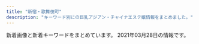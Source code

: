 ```yaml
---
title: "新宿・歌舞伎町"
description: "キーワード別にの巨乳アジアン・チャイナエステ嬢情報をまとめました。"
---
```


新着画像と新着キーワードをまとめています。
2021年03月28日の情報です。

<DmmAffiliateIns />
<KeywordTable
  shops={
    [
    {
        "station": "\u897f\u6b66\u65b0\u5bbf\u99c5\u5317\u53e3",
        "name": "\u7652 \u3086\u3046",
        "img_links": [
            "http://www.yu-yu.work/img/naomi1.jpg",
            "http://www.yu-yu.work/images/head.jpg",
            "http://www.yu-yu.work/images/ac1.jpg",
            "http://www.yu-yu.work/images/4.jpg",
            "http://www.yu-yu.work/images/ac2.jpg",
            "http://www.yu-yu.work/images/line.png",
            "http://www.yu-yu.work/images/sys1.jpg",
            "http://www.yu-yu.work/images/int2.png",
            "http://www.yu-yu.work/staff/rin.jpg",
            "http://www.yu-yu.work/images/info.jpg",
            "http://www.yu-yu.work/images/int1.png",
            "http://www.yu-yu.work/images/sys4.jpg",
            "http://www.yu-yu.work/images/b1.jpg",
            "http://www.yu-yu.work/images/2.jpg",
            "http://www.yu-yu.work/img/haruka1.jpg",
            "http://www.yu-yu.work/staff/naomi.jpg",
            "http://www.yu-yu.work/images/1.jpg",
            "http://www.yu-yu.work/img/misaki1.jpg",
            "http://www.yu-yu.work/images/5.jpg",
            "http://www.yu-yu.work/images/news.jpg",
            "http://www.yu-yu.work/images/sys3.jpg",
            "http://www.yu-yu.work/staff/haruka.jpg",
            "http://www.yu-yu.work/images/b2.jpg",
            "http://www.yu-yu.work/img/yuina1.jpg",
            "http://www.yu-yu.work/images/mobile.jpg",
            "http://www.yu-yu.work/img/rin1.jpg",
            "http://www.yu-yu.work/staff/misaki.jpg",
            "http://www.yu-yu.work/staff/yuina.jpg",
            "http://www.yu-yu.work/images/staff_t.jpg",
            "http://www.yu-yu.work/images/interior_t.jpg",
            "http://www.yu-yu.work/images/3.jpg",
            "http://www.yu-yu.work/images/sys2.jpg"
        ],
        "keywords": {},
        "url": "http://www.yu-yu.work/"
    },
    {
        "station": "JR\u65b0\u5bbf\u99c5\u6771\u53e3",
        "keywords": {
            "F": 1
        },
        "img_links": [
            "https://shinjuku-mensesthe.com/menu/blog.png",
            "https://shinjuku-mensesthe.com/staff/hana-l1.jpg",
            "https://shinjuku-mensesthe.com/images/qrcode.png",
            "https://shinjuku-mensesthe.com/menu/home.png",
            "https://shinjuku-mensesthe.com/images/footer-l.png",
            "https://shinjuku-mensesthe.com/massage/2020/10/05/yuki-s1.jpg",
            "https://shinjuku-mensesthe.com/staff/arisa-s1.jpg",
            "https://shinjuku-mensesthe.com/massage/2020/10/21/risa-s1.jpg",
            "https://shinjuku-mensesthe.com/staff/seira-s1.jpg",
            "https://shinjuku-mensesthe.com/staff/hana-s1.jpg",
            "https://shinjuku-mensesthe.com/button/blog.png",
            "https://shinjuku-mensesthe.com/2020/01/23/miki-s1.jpg",
            "https://shinjuku-mensesthe.com/images/top3.jpg",
            "https://shinjuku-mensesthe.com/2020/01/23/sakura-s1.jpg",
            "https://shinjuku-mensesthe.com/staff/arisa-l1.jpg",
            "https://shinjuku-mensesthe.com/massage/2020/08/16/riri-s1.jpg",
            "https://shinjuku-mensesthe.com/icon/twitter.png",
            "https://shinjuku-mensesthe.com/massage/2020/09/14/hana-s1.jpg",
            "https://shinjuku-mensesthe.com/button/home.png",
            "https://shinjuku-mensesthe.com/staff/kana-l1.jpg",
            "https://shinjuku-mensesthe.com/images/main-top.jpg",
            "https://shinjuku-mensesthe.com/room/room-l1.jpg",
            "https://shinjuku-mensesthe.com/link/mens-esthe.png",
            "https://shinjuku-mensesthe.com/room/room-l3.jpg",
            "https://shinjuku-mensesthe.com/button/staff.png",
            "https://shinjuku-mensesthe.com/icon/line.png",
            "https://shinjuku-mensesthe.com/menu/staff.png",
            "https://shinjuku-mensesthe.com/images/header3.png",
            "https://shinjuku-mensesthe.com/staff/yuki-s1.jpg",
            "https://shinjuku-mensesthe.com/images/main-small.jpg",
            "https://shinjuku-mensesthe.com/menu/info.png",
            "https://shinjuku-mensesthe.com/images/footer-r.png",
            "https://shinjuku-mensesthe.com/images/main-sp.jpg",
            "https://shinjuku-mensesthe.com/staff/shiori-s1.jpg",
            "https://shinjuku-mensesthe.com/staff/yuki-l1.jpg",
            "https://shinjuku-mensesthe.com/2019/12/15/sayuri-s2.jpg",
            "https://shinjuku-mensesthe.com/room/room-l4.jpg",
            "https://shinjuku-mensesthe.com/massage/2021/03/27/blog.jpg",
            "https://shinjuku-mensesthe.com/images/clear.png",
            "https://shinjuku-mensesthe.com/massage/2020/07/31/covit19.jpg",
            "https://scdn.line-apps.com/n/line_add_friends/btn/ja.png",
            "https://shinjuku-mensesthe.com/massage/2020/07/31/ai-s2.jpg",
            "https://shinjuku-mensesthe.com/images/top1.jpg",
            "https://shinjuku-mensesthe.com/staff/seira-l1.jpg",
            "https://shinjuku-mensesthe.com/images/camp.png",
            "https://shinjuku-mensesthe.com/room/room-l2.jpg",
            "https://shinjuku-mensesthe.com/images/flower.png",
            "https://shinjuku-mensesthe.com/images/top2.jpg",
            "https://shinjuku-mensesthe.com/icon/yelp.png",
            "https://shinjuku-mensesthe.com/staff/kana-s1.jpg",
            "https://shinjuku-mensesthe.com/icon/facebook.png"
        ],
        "name": "\u5915\u9727 \u3086\u3046\u304e\u308a",
        "url": "https://shinjuku-mensesthe.com/"
    },
    {
        "img_links": [
            "http://aes-aroma.com/img/ttl_mobile.png",
            "http://aes-aroma.com/staff/mimi/01.jpg",
            "http://aes-aroma.com/i/files/homeimg.jpg",
            "http://aes-aroma.com/staff/ai/01.jpg",
            "http://aes-aroma.com/pic/head.png",
            "http://aes-aroma.com/staff/yoko/01.jpg",
            "http://aes-aroma.com/staff/nana/01.jpg",
            "http://aes-aroma.com/staff/koko/01.jpg",
            "http://aes-aroma.com/img/ttl_tnew.png",
            "http://aes-aroma.com/img/ttl_staff.png",
            "http://aes-aroma.com/staff/yoko/02.jpg",
            "http://aes-aroma.com/img/ttl_rec.png",
            "http://aes-aroma.com/staff/miki/01.jpg",
            "http://aes-aroma.com/staff/yuri/01.jpg",
            "http://aes-aroma.com/img/ttl_pickup.png",
            "http://aes-aroma.com/staff/kaori/01.jpg"
        ],
        "url": "http://aes-aroma.com/",
        "name": "\u7652\u3057\u306e\u5bbf",
        "keywords": {
            "C": 17
        },
        "station": "JR\u65b0\u5bbf\u99c5\u5357\u53e3"
    },
    {
        "station": "JR\u65b0\u5bbf\u99c5\u6771\u53e3",
        "name": "KOYUKI",
        "img_links": [
            "http://hi-msg.com/koyuki/img/t-3.png",
            "http://hi-msg.com/koyuki/img/p-7.jpg",
            "http://hi-msg.com/koyuki/img/re.png",
            "http://hi-msg.com/koyuki/img/t-2.png",
            "http://hi-msg.com/koyuki/img/p-10.jpg",
            "http://hi-msg.com/koyuki/img/english-t4.png",
            "http://hi-msg.com/koyuki/img/tit.png",
            "http://hi-msg.com/koyuki/img/p-8.jpg",
            "http://hi-msg.com/koyuki/img/english-t3.png",
            "http://hi-msg.com/koyuki/img/p-7-1.jpg",
            "http://hi-msg.com/koyuki/img/p-2-1.jpg",
            "http://hi-msg.com/koyuki/img/t-1.png",
            "http://hi-msg.com/koyuki/img/p-9.jpg",
            "http://hi-msg.com/koyuki/img/kanban4.jpg",
            "http://hi-msg.com/koyuki/img/head.png",
            "http://hi-msg.com/koyuki/img/p-2.jpg",
            "http://hi-msg.com/koyuki/img/p-6.jpg",
            "http://hi-msg.com/koyuki/img/p-1.jpg",
            "http://hi-msg.com/koyuki/img/english-t2.png",
            "http://hi-msg.com/koyuki/img/p-4.jpg",
            "http://hi-msg.com/koyuki/img/english-t1.png",
            "http://hi-msg.com/koyuki/img/p-0.jpg",
            "http://hi-msg.com/koyuki/img/p-5.jpg",
            "http://hi-msg.com/koyuki/img/kanban4s.jpg",
            "http://hi-msg.com/koyuki/img/newstback.png",
            "http://hi-msg.com/koyuki/img/english-t6.png",
            "http://hi-msg.com/koyuki/img/p-8-1.jpg",
            "http://hi-msg.com/koyuki/img/english-t5.png",
            "http://hi-msg.com/koyuki/img/p-3-1.jpg",
            "http://hi-msg.com/koyuki/img/p-11.jpg",
            "http://hi-msg.com/koyuki/img/card-english.png",
            "http://hi-msg.com/koyuki/img/card.png",
            "http://hi-msg.com/koyuki/img/tel.png",
            "http://hi-msg.com/koyuki/img/p-6-1.jpg",
            "http://hi-msg.com/koyuki/img/p-4-1.jpg",
            "http://hi-msg.com/koyuki/img/botton.png",
            "http://hi-msg.com/koyuki/img/p-3.jpg"
        ],
        "keywords": {
            "C": 8
        },
        "url": "http://hi-msg.com/koyuki/"
    },
    {
        "keywords": {
            "E": 8,
            "D": 4,
            "86": 14,
            "87": 2
        },
        "station": "JR\u65b0\u5bbf\u99c5\u897f\u53e3",
        "name": "sweet-\u30b9\u30a6\u30a3\u30fc\u30c8-",
        "url": "http://sweety-est.tokyo/",
        "img_links": [
            "http://sweety-est.tokyo/images/cg05.jpg",
            "http://sweety-est.tokyo/images/r1.jpg",
            "http://sweety-est.tokyo/images/m2.jpg",
            "http://sweety-est.tokyo/images/slider-img003.jpg",
            "http://sweety-est.tokyo/images/slider-img002.jpg",
            "http://sweety-est.tokyo/images/m3.jpg",
            "http://sweety-est.tokyo/images/a1.jpg",
            "http://sweety-est.tokyo/images/m1.jpg",
            "http://sweety-est.tokyo/images/b-online.png",
            "http://sweety-est.tokyo/images/cg08.jpg",
            "http://sweety-est.tokyo/images/qr.jpg",
            "http://sweety-est.tokyo/images/a3.jpg",
            "http://sweety-est.tokyo/link/menlog.jpg",
            "http://sweety-est.tokyo/images/r5.jpg",
            "http://sweety-est.tokyo/images/tit-sub2.jpg",
            "http://sweety-est.tokyo/images/kan1.jpg",
            "http://sweety-est.tokyo/images/a5.jpg",
            "http://sweety-est.tokyo/images/a6.jpg",
            "http://sweety-est.tokyo/images/tit-sub6.jpg",
            "http://sweety-est.tokyo/images/cg011.jpg",
            "http://sweety-est.tokyo/images/a8.jpg",
            "http://sweety-est.tokyo/images/tit-sub1.jpg",
            "http://sweety-est.tokyo/images/r3.jpg",
            "http://sweety-est.tokyo/images/tit-sub4.jpg",
            "http://sweety-est.tokyo/images/cg01.jpg",
            "http://sweety-est.tokyo/images/r4.jpg",
            "http://sweety-est.tokyo/images/r2.jpg",
            "http://sweety-est.tokyo/images/sys.jpg",
            "http://sweety-est.tokyo/images/b-tel.png",
            "http://sweety-est.tokyo/images/slider-img001.jpg",
            "http://sweety-est.tokyo/images/cg04.jpg",
            "http://sweety-est.tokyo/images/tit-sub5.jpg",
            "http://sweety-est.tokyo/images/m4.jpg",
            "http://sweety-est.tokyo/images/cg02.jpg",
            "http://sweety-est.tokyo/images/cg06.jpg",
            "http://sweety-est.tokyo/images/cg07.jpg",
            "http://sweety-est.tokyo/images/r6.jpg",
            "http://sweety-est.tokyo/images/cg03.jpg",
            "http://sweety-est.tokyo/images/a4.jpg",
            "http://sweety-est.tokyo/images/a7.jpg",
            "http://sweety-est.tokyo/images/kan.jpg",
            "http://sweety-est.tokyo/images/tit-sub3.jpg",
            "http://sweety-est.tokyo/images/a2.jpg"
        ]
    },
    {
        "img_links": [
            "https://aurora.iest.info/photos/sites/13/2020/10/2020101018384481.jpeg",
            "https://aurora.iest.info/photos/sites/13/2021/03/2021032423580172.jpeg",
            "https://aurora.iest.info/photos/sites/13/2020/09/2020090701592721.jpeg",
            "https://aurora.iest.info/images/info_sp.png",
            "https://aurora.iest.info/photos/sites/13/2021/03/2021032016515131-600x600.jpeg",
            "https://aurora.iest.info/photos/sites/13/2021/02/2021022418070455.jpeg",
            "https://aurora.iest.info/photos/sites/13/2020/12/2020122614542669.jpeg",
            "https://aurora.iest.info/photos/sites/13/2021/02/2021020517033067.jpeg",
            "https://aurora.iest.info/photos/sites/13/2021/03/2021032704210319.jpeg",
            "https://aurora.iest.info/photos/sites/13/2020/11/2020110420084826.jpeg",
            "https://aurora.iest.info/photos/sites/13/2020/12/2020122614271778.jpeg",
            "https://aurora.iest.info/photos/sites/13/2021/03/2021031518412882-600x799.jpeg",
            "https://aurora.iest.info/images/room3.jpg",
            "https://aurora.iest.info/photos/sites/13/2021/03/2021032617432353-506x900.jpeg",
            "https://aurora.iest.info/images/room2.jpg",
            "https://aurora.iest.info/photos/sites/13/2021/03/2021032016515131.jpeg",
            "https://aurora.iest.info/photos/sites/13/2021/01/202101031920028.jpeg",
            "https://aurora.iest.info/photos/sites/13/2021/03/2021031817051088.jpeg",
            "https://aurora.iest.info/photos/sites/13/2021/03/2021032620112993.jpeg",
            "https://aurora.iest.info/photos/sites/13/2021/03/2021030913020871-506x900.jpeg",
            "https://aurora.iest.info/photos/sites/13/2021/03/2021032314132410-600x776.jpeg",
            "https://aurora.iest.info/photos/sites/13/2020/10/2020100900362277.jpeg",
            "https://aurora.iest.info/photos/sites/13/2021/01/2021011713121341.jpeg",
            "https://aurora.iest.info/photos/sites/13/2021/03/2021032717494172.jpeg",
            "https://aurora.iest.info/images/head_tel.png",
            "https://aurora.iest.info/photos/sites/13/2021/01/2021011317502475.jpeg",
            "https://aurora.iest.info/photos/sites/13/2021/02/2021022307194651.jpeg",
            "https://aurora.iest.info/images/room1.jpg",
            "https://aurora.iest.info/photos/sites/13/2021/03/2021030912533842.jpeg",
            "https://aurora.iest.info/photos/sites/13/2021/03/2021032314132410.jpeg",
            "https://aurora.iest.info/photos/sites/13/2021/03/2021031817051088-600x800.jpeg",
            "https://aurora.iest.info/photos/sites/13/2021/03/202103111245580.jpeg",
            "https://aurora.iest.info/images/room4.jpg",
            "https://aurora.iest.info/images/side_mobile.jpg",
            "https://aurora.iest.info/photos/sites/13/2021/03/2021031518412882.jpeg"
        ],
        "url": "https://aurora.iest.info/",
        "station": "JR\u65b0\u5bbf\u99c5\u6771\u53e3\u30fb\u6b4c\u821e\u4f0e\u753a",
        "name": "\u30aa\u30fc\u30ed\u30e9",
        "keywords": {
            "\u5de8\u4e73": 42,
            "87": 61,
            "84": 143,
            "E": 204,
            "\u4e73": 63,
            "D": 82,
            "F": 82,
            "C": 488,
            "86": 448,
            "85": 549,
            "90": 61
        }
    },
    {
        "img_links": [
            "http://www.night.ne.jp/nightnet/img/9.jpg",
            "http://www.night.ne.jp/tokyo/gyoen/img/skill_2.jpg",
            "http://www.night.ne.jp/tokyo/gyoen/img/skill_1.jpg",
            "http://www.night.ne.jp/tokyo/gyoen/img/index_top.jpg",
            "http://www.night.ne.jp/tokyo/gyoen/img/index.jpg",
            "http://www.night.ne.jp/nightnet/img/17.jpg",
            "http://www.night.ne.jp/nightnet/img/2.jpg",
            "http://www.night.ne.jp/_format/W/img/whats_view.jpg",
            "http://www.night.ne.jp/nightnet/img/6.jpg",
            "http://www.night.ne.jp/_format/W/img/whats_news.jpg",
            "http://www.night.ne.jp/nightnet/img/13.jpg",
            "http://www.night.ne.jp/nightnet/img/7.jpg",
            "http://www.night.ne.jp/tokyo/gyoen/img/view_2.jpg",
            "http://www.night.ne.jp/tokyo/gyoen/img/view_3.jpg",
            "http://www.night.ne.jp/nightnet/img/11.jpg",
            "http://www.night.ne.jp/nightnet/img/16.jpg",
            "http://www.night.ne.jp/nightnet/img/15.jpg",
            "http://www.night.ne.jp/tokyo/gyoen/img/skill_3.jpg",
            "http://www.night.ne.jp/nightnet/img/3.jpg",
            "http://www.night.ne.jp/tokyo/gyoen/img/index_skill.jpg",
            "http://www.night.ne.jp/nightnet/img/8.jpg",
            "http://www.night.ne.jp/tokyo/gyoen/img/view_1.jpg",
            "http://www.night.ne.jp/tokyo/gyoen/img/view_4.jpg",
            "http://www.night.ne.jp/_format/W/img/index_enter_1.jpg",
            "http://www.night.ne.jp/nightnet/img/1.jpg",
            "http://www.night.ne.jp/tokyo/gyoen/img/qr_code.jpg",
            "http://www.night.ne.jp/nightnet/img/14.jpg",
            "http://www.night.ne.jp/nightnet/img/10.jpg",
            "http://www.night.ne.jp/nightnet/img/12a.jpg",
            "http://www.night.ne.jp/nightnet/img/4.jpg",
            "http://www.night.ne.jp/nightnet/img/5.jpg",
            "http://www.night.ne.jp/tokyo/gyoen/img/index_view.jpg",
            "http://www.night.ne.jp/_format/W/img/whats_skill.jpg"
        ],
        "keywords": {},
        "station": "\u65b0\u5bbf\u5fa1\u82d1\u524d\u99c53\u756a\u51fa\u53e3",
        "name": "\u5fa1\u82d1 -\u304e\u3087\u3048\u3093-",
        "url": "http://www.night.ne.jp/tokyo/gyoen/"
    },
    {
        "url": "http://pure-resort.tyo.cm/",
        "keywords": {},
        "station": "JR\u65b0\u5bbf\u99c5\u6771\u53e3",
        "img_links": [],
        "name": "\u30d4\u30e5\u30a2\u30ea\u30be\u30fc\u30c8II"
    },
    {
        "keywords": {
            "87": 14,
            "D": 28,
            "E": 14,
            "86": 14,
            "85": 14
        },
        "img_links": [
            "http://yurali.oks.bz/images/acc3.jpg",
            "http://yurali.oks.bz/images/s4.jpg",
            "http://yurali.oks.bz/images/s2.jpg",
            "http://yurali.oks.bz/photos/sites/48/2020/09/2020090809341126.jpg",
            "http://yurali.oks.bz/images/acc1.jpg",
            "http://yurali.oks.bz/images/right.jpg",
            "http://yurali.oks.bz/images/room3.jpg",
            "http://yurali.oks.bz/photos/sites/48/2020/09/2020090809341067.jpg",
            "http://yurali.oks.bz/images/top.jpg",
            "http://yurali.oks.bz/images/s_new.png",
            "http://yurali.oks.bz/images/line.jpg",
            "http://yurali.oks.bz/images/content.jpg",
            "http://yurali.oks.bz/images/kanban.jpg",
            "http://yurali.oks.bz/images/s1.jpg",
            "http://yurali.oks.bz/photos/sites/48/2020/06/2020063002493351.jpg",
            "http://yurali.oks.bz/photos/sites/48/2020/09/2020090809340917.jpg",
            "http://yurali.oks.bz/images/acc4.jpg",
            "http://yurali.oks.bz/images/acc2.jpg",
            "http://yurali.oks.bz/images/room2.jpg",
            "http://yurali.oks.bz/photos/sites/48/2020/09/202009080934129.jpg",
            "http://yurali.oks.bz/images/room1.jpg",
            "http://yurali.oks.bz/images/room4.jpg",
            "http://yurali.oks.bz/images/s3.jpg",
            "http://yurali.oks.bz/images/mobile.jpg",
            "http://yurali.oks.bz/photos/sites/48/2020/09/2020090809341490.jpg"
        ],
        "name": "\u6c17\u697d",
        "url": "http://yurali.oks.bz/",
        "station": "JR\u65b0\u5bbf\u99c5\u897f\u53e3"
    },
    {
        "keywords": {
            "85": 7,
            "86": 28,
            "D": 28,
            "88": 7
        },
        "name": "\u30b8\u30e5\u30ea\u30a2\u30f3",
        "station": "JR\u65b0\u5bbf\u99c5\u6771\u5357\u53e3",
        "img_links": [
            "https://mens-esthe.xyz/staff/nami-top.jpg",
            "https://mens-esthe.xyz/staff/kana-s1.jpg",
            "https://mens-esthe.xyz/staff/kana-top.jpg",
            "https://mens-esthe.xyz/staff/miki-l1.jpg",
            "https://mens-esthe.xyz/room/room-l2.jpg",
            "https://mens-esthe.xyz/images/clear.png",
            "https://mens-esthe.xyz/staff/nami-s1.jpg",
            "https://mens-esthe.xyz/staff/natsumi-top.jpg",
            "https://mens-esthe.xyz/images/qrcode.png",
            "https://mens-esthe.xyz/staff/moe-s1.jpg",
            "https://mens-esthe.xyz/icon/yelp.png",
            "https://mens-esthe.xyz/room/room-l6.jpg",
            "https://mens-esthe.xyz/images/main1.jpg",
            "https://mens-esthe.xyz/room/room-l7.jpg",
            "https://mens-esthe.xyz/footer/footer-staff.png",
            "https://mens-esthe.xyz/staff/natsumi-s1.jpg",
            "https://mens-esthe.xyz/footer/footer-line.png",
            "https://mens-esthe.xyz/footer/footer-tel.png",
            "https://mens-esthe.xyz/staff/moe-l1.jpg",
            "https://mens-esthe.xyz/icon/facebook.png",
            "https://mens-esthe.xyz/icon/line.png",
            "https://mens-esthe.xyz/staff/rina-s1.jpg",
            "https://mens-esthe.xyz/staff/miki-s1.jpg",
            "https://mens-esthe.xyz/staff/rina-l1.jpg",
            "https://mens-esthe.xyz/staff/nami-l1.jpg",
            "https://mens-esthe.xyz/room/room-l5.jpg",
            "https://mens-esthe.xyz/staff/natsumi-l1.jpg",
            "https://mens-esthe.xyz/room/room-l3.jpg",
            "https://mens-esthe.xyz/images/main-sp.jpg",
            "https://mens-esthe.xyz/images/esthe1.jpg",
            "https://mens-esthe.xyz/staff/miki-top.jpg",
            "https://mens-esthe.xyz/staff/rina-top.jpg",
            "https://mens-esthe.xyz/images/esthe4.jpg",
            "https://mens-esthe.xyz/staff/kana-l1.jpg",
            "https://mens-esthe.xyz/staff/moe-top.jpg",
            "https://mens-esthe.xyz/images/header3.png",
            "https://mens-esthe.xyz/room/room-l1.jpg",
            "https://mens-esthe.xyz/room/room-l8.jpg",
            "https://mens-esthe.xyz/room/room-l4.jpg",
            "https://mens-esthe.xyz/images/esthe3.jpg",
            "https://mens-esthe.xyz/images/esthe2.jpg",
            "https://mens-esthe.xyz/icon/twitter.png"
        ],
        "url": "https://mens-esthe.xyz/"
    },
    {
        "keywords": {
            "D": 20,
            "E": 10
        },
        "img_links": [
            "http://aroma-massage.red/images/fbb.jpg",
            "http://aroma-massage.red/images/creditcard.jpg",
            "http://aroma-massage.red/images/sta5.jpg",
            "http://aroma-massage.red/images/cg5.jpg",
            "http://aroma-massage.red/images/sta1.jpg",
            "http://aroma-massage.red/images/tm.png",
            "http://aroma-massage.red/images/option.jpg",
            "http://aroma-massage.red/images/sysl.jpg",
            "http://aroma-massage.red/images/sta3.jpg",
            "http://aroma-massage.red/images/int.jpg",
            "http://aroma-massage.red/images/sta6.jpg",
            "http://aroma-massage.red/images/sta2.jpg",
            "http://aroma-massage.red/images/toph.png",
            "http://aroma-massage.red/images/qr.jpg",
            "http://aroma-massage.red/images/cg2.jpg",
            "http://aroma-massage.red/images/kan.jpg",
            "http://aroma-massage.red/images/nft.jpg",
            "http://aroma-massage.red/images/acb.jpg",
            "http://aroma-massage.red/images/cg6.jpg",
            "http://aroma-massage.red/images/cg1.jpg",
            "http://aroma-massage.red/images/stal.jpg",
            "http://aroma-massage.red/images/card.jpg",
            "http://aroma-massage.red/images/fbt.jpg",
            "http://aroma-massage.red/images/cg3.jpg",
            "http://aroma-massage.red/images/sta4.jpg",
            "http://aroma-massage.red/images/cg4.jpg"
        ],
        "station": "JR\u65b0\u5bbf\u99c5\u6771\u53e3",
        "name": "\u30c6\u30bb\u30e9-Tethera-",
        "url": "http://aroma-massage.red/"
    },
    {
        "img_links": [
            "http://clear-es.net/images/index_20.jpg",
            "http://clear-es.net/images/index_28.jpg",
            "http://clear-es.net/images/index_23.jpg",
            "http://clear-es.net/images/index_14.jpg",
            "http://clear-es.net/images/index_24.jpg",
            "http://clear-es.net/uploads/cec0ed392fe00d8e3ff867c0625809e6.jpg",
            "http://clear-es.net/images/index_10.jpg",
            "http://clear-es.net/images/index_03.jpg",
            "http://clear-es.net/yamituki-n/uploads/images/mika03s.jpg",
            "http://clear-es.net/images/index_26.jpg",
            "http://clear-es.net/images/koko_1.jpg",
            "http://clear-es.net/images/index_21.jpg",
            "http://clear-es.net/images/index_15.jpg",
            "http://clear-es.net/images/index_18.jpg",
            "http://clear-es.net/uploads/deba56537604611ac3b8da004b92d809.jpg",
            "http://clear-es.net/images/index_13.jpg",
            "http://clear-es.net/yamituki-n/uploads/images/mmexport1576417470781.jpg",
            "http://clear-es.net/images/index_25.jpg",
            "http://clear-es.net/uploads/97eb17743f96fd7f0551aab0bedd5e6f.jpg",
            "http://clear-es.net/images/service_11.jpg",
            "http://clear-es.net/images/index_08.jpg",
            "http://clear-es.net/images/index_12.jpg",
            "http://clear-es.net/yamituki-n/uploads/images/rena01.jpg",
            "http://clear-es.net/images/index_17.jpg",
            "http://clear-es.net/images/index_09.jpg",
            "http://clear-es.net/uploads/a62d7f24a5b9a4fd5aeef678eb24ef4b.jpg",
            "http://clear-es.net/images/index_02.jpg",
            "http://clear-es.net/images/index_11.jpg",
            "http://clear-es.net/images/girls_11.jpg",
            "http://clear-es.net/images/index_01.jpg",
            "http://clear-es.net/images/girls_03.jpg",
            "http://clear-es.net/uploads/7553669390f1cc93427a4f6ad33b4668.jpg",
            "http://clear-es.net/yamituki-n/uploads/images/rena02.jpg",
            "http://clear-es.net/my_work/images/pic1.png",
            "http://clear-es.net/images/index_05.jpg",
            "http://clear-es.net/images/index_27.jpg",
            "http://clear-es.net/uploads/e1133a4ba0f8c81f9d272f5793bda380.jpg",
            "http://clear-es.net/yamituki-n/uploads/images/juri01s.jpg",
            "http://clear-es.net/images/index_28_01.jpg",
            "http://clear-es.net/images/index_04.jpg",
            "http://clear-es.net/images/gallery_11.jpg",
            "http://clear-es.net/uploads/22c8968348a9acc2dfc9ab0aecb09c27.jpg",
            "http://clear-es.net/uploads/f426bd85a8f6a9eac87e55b2d44c4bd5.jpg",
            "http://clear-es.net/yamituki-n/uploads/images/yui01.jpg",
            "http://clear-es.net/uploads/c1f6d0346f5cb109ac62c21a58c7deff.jpg",
            "http://clear-es.net/uploads/10299154955d10c3b815a5638a35a934.jpg",
            "http://clear-es.net/uploads/2aa97908694153fb149943f0b8445352.jpg",
            "http://clear-es.net/images/girls_13.jpg",
            "http://clear-es.net/images/index_07.jpg",
            "http://clear-es.net/uploads/09bdd5637edec4bfa3d47a7e9874640b.jpg",
            "http://clear-es.net/images/index_06.jpg",
            "http://clear-es.net/images/index_19.jpg"
        ],
        "url": "http://clear-es.net/",
        "station": "\u897f\u6b66\u65b0\u5bbf\u99c5\u5317\u53e3",
        "name": "CLEAR-\u30af\u30ea\u30a2-",
        "keywords": {
            "F": 1,
            "90": 2,
            "89": 1,
            "E": 1,
            "86": 2,
            "88": 4,
            "87": 2,
            "C": 1,
            "D": 8
        }
    },
    {
        "keywords": {},
        "img_links": [
            "http://fairy.este88.com/images/r02.jpg",
            "http://fairy.este88.com/gals/nnana1.jpg",
            "http://fairy.este88.com/gals/koko1.jpg",
            "http://fairy.este88.com/gals/sayuri1.jpg",
            "http://fairy.este88.com/img/momo1.jpg",
            "http://fairy.este88.com/images/r01.jpg",
            "http://fairy.este88.com/img/kixyoko1.jpg",
            "http://fairy.este88.com/images/r04.jpg",
            "http://fairy.este88.com/gals/risa1.jpg",
            "http://fairy.este88.com/images/momo1.jpg",
            "http://fairy.este88.com/images/ph1.jpg",
            "http://fairy.este88.com/images/mika1.jpg",
            "http://fairy.este88.com/img/koyuki1.jpg",
            "http://fairy.este88.com/img/mika1.jpg",
            "http://fairy.este88.com/images/koyuki1.jpg",
            "http://fairy.este88.com/images/kaori1.jpg",
            "http://fairy.este88.com/img/kaori1.jpg",
            "http://fairy.este88.com/images/kixyoko1.jpg"
        ],
        "name": "fairy\u30d5\u30a7\u30a2\u30ea\u30fc",
        "url": "http://fairy.este88.com/",
        "station": "\u897f\u6b66\u65b0\u5bbf\u99c5\u5317\u53e3"
    },
    {
        "station": "JR\u65b0\u5bbf\u99c5",
        "name": "\u65b0\u5bbf\u6975\u4e0a\u30e1\u30f3\u30ba\u30a8\u30b9\u30c6",
        "img_links": [],
        "keywords": {},
        "url": "https://gokujo.iest.info/"
    },
    {
        "keywords": {
            "C": 8
        },
        "img_links": [
            "http://in-esthe.com/relair/img/fla.png",
            "http://in-esthe.com/relair/img/twitter.png",
            "http://in-esthe.com/relair/img/newstback.png",
            "http://in-esthe.com/relair/img/head.png",
            "http://in-esthe.com/relair/img/card-english.png",
            "http://in-esthe.com/relair/img/p-1-1.jpg",
            "http://in-esthe.com/relair/img/english-t4.png",
            "http://in-esthe.com/relair/img/english-t2.png",
            "http://in-esthe.com/relair/img/t-1.png",
            "http://in-esthe.com/relair/img/english-t3.png",
            "http://in-esthe.com/relair/img/t-3.png",
            "http://in-esthe.com/relair/img/re.png",
            "http://in-esthe.com/relair/img/fla1.png",
            "http://in-esthe.com/relair/img/s-1.jpg",
            "http://in-esthe.com/relair/img/p-7.jpg",
            "http://in-esthe.com/relair/img/fla2.png",
            "http://in-esthe.com/relair/img/t-2.png",
            "http://in-esthe.com/relair/img/p-0.jpg",
            "http://in-esthe.com/relair/img/p-1.jpg",
            "http://in-esthe.com/relair/img/english-t1.png",
            "http://in-esthe.com/relair/img/p-8.jpg",
            "http://in-esthe.com/relair/img/botton.png",
            "http://in-esthe.com/relair/img/p-2.jpg",
            "http://in-esthe.com/relair/img/p-3.jpg",
            "http://in-esthe.com/relair/img/english-t6.png",
            "http://in-esthe.com/relair/img/p-3-1.jpg",
            "http://in-esthe.com/relair/img/kanban4.jpg",
            "http://in-esthe.com/relair/img/p-9.jpg",
            "http://in-esthe.com/relair/img/tel.png",
            "http://in-esthe.com/relair/img/english-t5.png"
        ],
        "station": "\u65b0\u5bbf\u897f\u53e3\u99c5D5\u51fa\u53e3",
        "name": "RELAIR \uff5e\u30ea\u30ec\u30a2\uff5e",
        "url": "http://in-esthe.com/relair/"
    },
    {
        "name": "\u697d\u697d-\u30e9\u30af\u30e9\u30af-",
        "keywords": {
            "C": 8,
            "85": 4,
            "86": 4,
            "87": 8,
            "E": 8
        },
        "station": "\u65b0\u5bbf\u4e09\u4e01\u76ee\u99c5E1\u51fa\u53e3",
        "url": "http://sakura-relax.net/",
        "img_links": [
            "http://sakura-relax.net/images/cg07.jpg",
            "http://sakura-relax.net/images/cg06.jpg",
            "http://sakura-relax.net/images/kan.jpg",
            "http://sakura-relax.net/images/cg04.jpg",
            "http://sakura-relax.net/images/top-img01.png",
            "http://sakura-relax.net/link/menlog.jpg",
            "http://sakura-relax.net/images/tel.png",
            "http://sakura-relax.net/images/cg03.jpg",
            "http://sakura-relax.net/images/top-img02.png",
            "http://sakura-relax.net/images/qrc.png"
        ]
    },
    {
        "img_links": [
            "http://crystal-est.net/uploads/crystal/2017/03/subvisual_magazine1.png",
            "http://crystal-est.net/uploads/crystal/2017/03/treatment2.png",
            "http://crystal-est.net/uploads/crystal/2018/07/wechatimg31.jpeg",
            "http://crystal-est.net/uploads/crystal/2017/04/leftmovie.png",
            "http://crystal-est.net/uploads/crystal/2017/03/subvisual_enquete1.png",
            "http://crystal-est.net/uploads/crystal/2017/03/bnr_side_032.png",
            "http://crystal-est.net/uploads/crystal/2018/07/wechatimg94.jpeg",
            "http://crystal-est.net/uploads/crystal/2017/03/btn_top_01.png",
            "http://crystal-est.net/uploads/crystal/2017/03/ruby6.png",
            "http://crystal-est.net/uploads/crystal/2018/05/mayu1.jpeg",
            "http://crystal-est.net/uploads/crystal/2017/03/btn_top_02.png",
            "http://crystal-est.net/uploads/crystal/2017/04/line2.png",
            "http://crystal-est.net/uploads/crystal/2018/08/wechatimg49.jpeg",
            "http://crystal-est.net/uploads/crystal/2017/03/bnr_side_credit1.png",
            "http://crystal-est.net/uploads/crystal/images/p01.png",
            "http://ruby-es.com/uploads/rubyes/2017/02/img_info_04.png",
            "http://ruby-es.com/uploads/rubyes/2017/02/img_info_06.png",
            "http://crystal-est.net/uploads/crystal/2020/12/img_6902.jpg",
            "http://crystal-est.net/uploads/crystal/2018/07/wechatimg30.jpeg",
            "http://crystal-est.net/uploads/crystal/images/icon_flower.png",
            "http://crystal-est.net/uploads/crystal/2017/03/r1.jpg",
            "http://crystal-est.net/uploads/crystal/2017/04/bnr_side_01.png",
            "http://crystal-est.net/uploads/crystal/2017/03/bnr_side_052.png",
            "http://crystal-est.net/uploads/crystal/2017/03/btn_top_03.png",
            "http://crystal-est.net/uploads/crystal/2017/03/subvisual_reserve.png",
            "http://crystal-est.net/uploads/crystal/images/no-photo.jpg",
            "http://crystal-est.net/uploads/crystal/images/xing.png",
            "http://crystal-est.net/uploads/crystal/2017/03/bnr_side_042.png",
            "http://ruby-es.com/uploads/rubyes/2017/02/img_info_03.png",
            "http://crystal-est.net/uploads/crystal/2017/03/r4.jpg",
            "http://crystal-est.net/uploads/crystal/2017/03/subvisual_contact.png",
            "http://crystal-est.net/uploads/crystal/2018/07/wechatimg125.jpeg",
            "http://crystal-est.net/uploads/crystal/2017/03/subvisual_link.png",
            "http://crystal-est.net/uploads/crystal/2017/03/subvisual_qa.png",
            "http://crystal-est.net/uploads/crystal/2017/02/wifi.jpg",
            "http://crystal-est.net/uploads/crystal/2020/12/img_6830.jpg",
            "http://crystal-est.net/uploads/crystal/2018/05/webwxgetmsgimg.jpeg",
            "http://crystal-est.net/uploads/crystal/2017/04/web.png",
            "http://crystal-est.net/uploads/crystal/2017/03/r3.jpg",
            "http://crystal-est.net/uploads/crystal/2017/07/yuyu2.jpeg",
            "http://ruby-es.com/uploads/rubyes/2017/02/img_info_05.png",
            "http://crystal-est.net/uploads/crystal/images/subvisual_staff.png",
            "http://crystal-est.net/uploads/crystal/2017/02/ameba.jpg",
            "http://ruby-es.com/uploads/rubyes/2017/02/img_info_01.png",
            "http://crystal-est.net/uploads/crystal/2017/03/icon_flower.png",
            "http://crystal-est.net/uploads/crystal/2017/03/r2.jpg",
            "http://crystal-est.net/uploads/crystal/2020/11/tel.jpg",
            "http://crystal-est.net/uploads/crystal/2018/08/wechatimg51.jpeg",
            "http://crystal-est.net/uploads/crystal/2018/07/wechatimg26.jpeg",
            "http://ruby-es.com/uploads/rubyes/2017/02/img_info_02.png",
            "http://crystal-est.net/uploads/crystal/2017/03/subvisual_info.png"
        ],
        "station": "JR\u65b0\u5bbf\u99c5\u6771\u53e3",
        "url": "http://crystal-est.net/",
        "name": "\u30af\u30ea\u30b9\u30bf\u30eb",
        "keywords": {
            "C": 1
        }
    },
    {
        "keywords": {},
        "station": "JR\u65b0\u5bbf\u99c5\u6771\u53e3\u30fb\u6b4c\u821e\u4f0e\u753a",
        "img_links": [
            "https://static.wixstatic.com/media/1f1430_4ef445c14af547ffb085a4c73252e22c~mv2.jpg",
            "https://static.wixstatic.com/media/1f1430_e5113a1a86b8410db0438745823a2d2c~mv2.png",
            "https://static.wixstatic.com/media/1f1430_b6622178bf9c45a68912520b4b2de175~mv2.png",
            "https://static.wixstatic.com/media/1f1430_c12fa837f18643e8a167f283f823ecd9~mv2.jpg",
            "https://static.wixstatic.com/media/1f1430_7ff5719c25b243d18c7fb6db890677f9~mv2.jpg",
            "https://static.wixstatic.com/media/1f1430_c48456140f404f1eb9a47dfd01d1d032~mv2.jpg",
            "https://static.wixstatic.com/media/1f1430_704c1cfac22b4288a4aaa588c496ab40~mv2.jpg",
            "https://static.wixstatic.com/media/1f1430_f16ba939f42f47d688a43ba736f9d100~mv2.jpg",
            "https://static.wixstatic.com/media/1f1430_890ca68d29e04e7a8c96e4198a653ed3~mv2.jpg",
            "https://static.wixstatic.com/media/1f1430_c572ee153c0c46e096e6301fe82e2f11~mv2.jpg",
            "https://static.wixstatic.com/media/1f1430_184f66b9eb914c26b47be78d54152284~mv2.jpg",
            "https://static.wixstatic.com/media/1f1430_04f93cdec45f4c4e8d0fa69dc26b3e38~mv2.jpg",
            "https://static.wixstatic.com/media/1f1430_e11d2a49cf1a4130a10a3e09053a46fc~mv2.png",
            "https://static.wixstatic.com/media/1f1430_8e7ae52f03b14e31be6ff7b1038f2896~mv2.jpg",
            "https://static.wixstatic.com/media/1f1430_0ea86bd4429f44fa96f0a1277a1c2d6e~mv2.jpg",
            "https://static.wixstatic.com/media/1f1430_d824a82ebc40424facf31978d80b293b~mv2.png",
            "https://static.wixstatic.com/media/1f1430_2511e8409a39492bab1eeffd58a5eb1f~mv2.jpg",
            "https://static.wixstatic.com/media/1f1430_5b6db55133674387b978465361d1f5af~mv2.jpg",
            "https://static.wixstatic.com/media/1f1430_f4c9cbbcc36c44f1a8be8eb3138b0b46~mv2.jpg",
            "https://static.wixstatic.com/media/1f1430_d26df1a13af049c9a7afeac5e58c5323~mv2.jpg",
            "https://static.wixstatic.com/media/1f1430_27c850c6656448c68b705e2a69f8d3e0~mv2.png",
            "https://static.wixstatic.com/media/1f1430_4b2c5243bdbe40858057386a16dce231~mv2.png",
            "https://static.wixstatic.com/media/1f1430_d0a7ae614e0b423886aa6d1beca9a87a~mv2.jpg"
        ],
        "name": "\u7fbd\u8863\uff5e\u306f\u3054\u308d\u3082\uff5e",
        "url": "https://www.hagoromo.tokyo/"
    },
    {
        "name": "Fairy Girl",
        "station": "JR\u65b0\u5bbf\u99c5\u897f\u53e3",
        "img_links": [
            "http://fairy-girl.work/img/hitomi1.jpg",
            "http://fairy-girl.work/images/news.jpg",
            "http://fairy-girl.work/images/2.jpg",
            "http://fairy-girl.work/staff/rika.jpg",
            "http://fairy-girl.work/images/interior_t.jpg",
            "http://fairy-girl.work/images/line.png",
            "http://fairy-girl.work/images/5.jpg",
            "http://fairy-girl.work/images/sys2.jpg",
            "http://fairy-girl.work/img/kiki1.jpg",
            "http://fairy-girl.work/img/yuki1.jpg",
            "http://fairy-girl.work/img/yuyu1.jpg",
            "http://fairy-girl.work/img/misa1.jpg",
            "http://fairy-girl.work/staff/yuki.jpg",
            "http://fairy-girl.work/images/12.jpg",
            "http://fairy-girl.work/images/tr.jpg",
            "http://fairy-girl.work/images/10.jpg",
            "http://fairy-girl.work/staff/rara.jpg",
            "http://fairy-girl.work/images/ac2.jpg",
            "http://fairy-girl.work/images/7.jpg",
            "http://fairy-girl.work/img/eri2.jpg",
            "http://fairy-girl.work/images/11.jpg",
            "http://fairy-girl.work/staff/hitomi.jpg",
            "http://fairy-girl.work/img/rina1.jpg",
            "http://fairy-girl.work/images/8.jpg",
            "http://fairy-girl.work/images/6.jpg",
            "http://fairy-girl.work/images/mobile.jpg",
            "http://fairy-girl.work/images/3.jpg",
            "http://fairy-girl.work/images/sys1.jpg",
            "http://fairy-girl.work/staff/kana.jpg",
            "http://fairy-girl.work/images/ac1.jpg",
            "http://fairy-girl.work/img/mari1.jpg",
            "http://fairy-girl.work/img/rika1.jpg",
            "http://fairy-girl.work/images/int1.jpg",
            "http://fairy-girl.work/images/1.jpg",
            "http://fairy-girl.work/staff/mari.jpg",
            "http://fairy-girl.work/img/kiki2.jpg",
            "http://fairy-girl.work/img/kana1.jpg",
            "http://fairy-girl.work/staff/misa.jpg",
            "http://fairy-girl.work/images/9.jpg",
            "http://fairy-girl.work/staff/eri.jpg",
            "http://fairy-girl.work/images/staff_t.jpg",
            "http://fairy-girl.work/staff/kiki.jpg",
            "http://fairy-girl.work/images/bana0404_4.png",
            "http://fairy-girl.work/staff/yuyu.jpg",
            "http://fairy-girl.work/images/int2.jpg",
            "http://fairy-girl.work/staff/rina.jpg",
            "http://fairy-girl.work/img/eri1.jpg",
            "http://fairy-girl.work/img/rara1.jpg"
        ],
        "keywords": {},
        "url": "http://fairy-girl.work/"
    }
]
}
/>
<DmmAffiliateScript />

